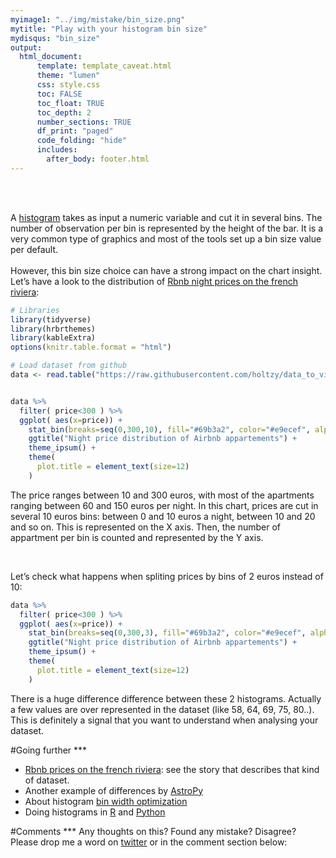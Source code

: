 ```yaml
---
myimage1: "../img/mistake/bin_size.png"
mytitle: "Play with your histogram bin size"
mydisqus: "bin_size"
output:
  html_document:
      template: template_caveat.html
      theme: "lumen"
      css: style.css
      toc: FALSE
      toc_float: TRUE
      toc_depth: 2
      number_sections: TRUE
      df_print: "paged"
      code_folding: "hide"
      includes: 
        after_body: footer.html
---
```


<br><br>
<div class="mycontent">
A [histogram](https://www.data-to-viz.com/graph/histogram.html) takes as input a numeric variable and cut it in several bins. The number of observation per bin is represented by the height of the bar. It is a very common type of graphics and most of the tools set up a bin size value per default. 
<br><br>
However, this bin size choice can have a strong impact on the chart insight. Let's have a look to the distribution of [Rbnb night prices on the french riviera](http://www.data-to-viz.com/story/OneNum.html):

```r
# Libraries
library(tidyverse)
library(hrbrthemes)
library(kableExtra)
options(knitr.table.format = "html")

# Load dataset from github
data <- read.table("https://raw.githubusercontent.com/holtzy/data_to_viz/master/Example_dataset/1_OneNum.csv", header=TRUE)


data %>%
  filter( price<300 ) %>%
  ggplot( aes(x=price)) +
    stat_bin(breaks=seq(0,300,10), fill="#69b3a2", color="#e9ecef", alpha=0.9) +
    ggtitle("Night price distribution of Airbnb appartements") +
    theme_ipsum() +
    theme(
      plot.title = element_text(size=12)
    )
```

The price ranges between 10 and 300 euros, with most of the apartments ranging between 60 and 150 euros per night. In this chart, prices are cut in several 10 euros bins: between 0 and 10 euros a night, between 10 and 20 and so on. This is represented on the X axis. Then, the number of appartment per bin is counted and represented by the Y axis.  

<br>

Let’s check what happens when spliting prices by bins of 2 euros instead of 10:

```r
data %>%
  filter( price<300 ) %>%
  ggplot( aes(x=price)) +
    stat_bin(breaks=seq(0,300,3), fill="#69b3a2", color="#e9ecef", alpha=0.9) +
    ggtitle("Night price distribution of Airbnb appartements") +
    theme_ipsum() +
    theme(
      plot.title = element_text(size=12)
    )
```

There is a huge difference difference between these 2 histograms. Actually a few values are over represented in the dataset (like 58, 64, 69, 75, 80..). This is definitely a signal that you want to understand when analysing your dataset.



#Going further
***

- [Rbnb prices on the french riviera](http://www.data-to-viz.com/story/OneNum.html): see the story that describes that kind of dataset.
- Another example of differences by [AstroPy](http://docs.astropy.org/en/stable/visualization/histogram.html)
- About histogram [bin width optimization](http://176.32.89.45/~hideaki/res/histogram.html)
- Doing histograms in [R](https://www.r-graph-gallery.com/histogram/) and [Python](https://python-graph-gallery.com/histogram/)

#Comments
***
Any thoughts on this? Found any mistake? Disagree? Please drop me a word on [twitter](https://twitter.com/R_Graph_Gallery) or in the comment section below:
<br>




</div>














